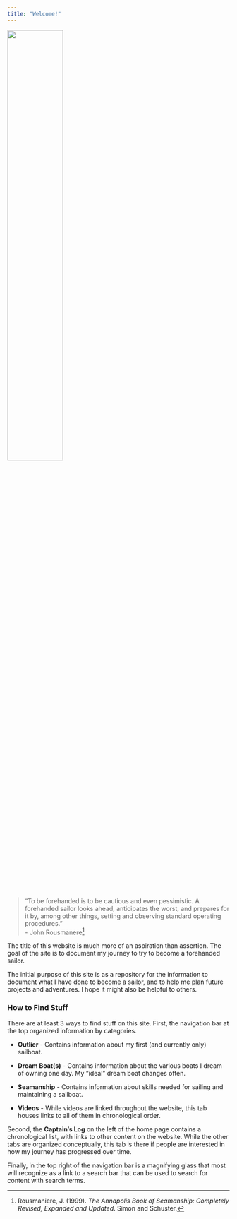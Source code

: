 ```yaml
---
title: "Welcome!"
---
```


  
    
    

![](anchor.png){width="50%"}



>"To be forehanded is to be cautious and even pessimistic. A forehanded sailor looks ahead, anticipates the worst, and prepares for it by, among other things, setting and observing standard operating procedures."  
                        - John Rousmanere[^1]
  
The title of this website is much more of an aspiration than assertion.
The goal of the site is to document my journey to try to become a forehanded sailor.

The initial purpose of this site is as a repository for the information to document what I have done to become a sailor, and to help me plan future projects and adventures.
I hope it might also be helpful to others.

### How to Find Stuff

There are at least 3 ways to find stuff on this site.
First, the navigation bar at the top organized information by categories.

* **Outlier** - Contains information about my first (and currently only) sailboat.

* **Dream Boat(s)** - Contains information about the various boats I dream of owning one day. My "ideal" dream boat changes often.

* **Seamanship** - Contains information about skills needed for sailing and maintaining a sailboat.

* **Videos** - While videos are linked throughout the website, this tab houses links to all of them in chronological order.

Second, the **Captain's Log** on the left of the home page contains a chronological list, with links to other content on the website. While the other tabs are organized conceptually, this tab is there if people are interested in how my journey has progressed over time.

Finally, in the top right of the navigation bar is a magnifying glass that most will recognize as a link to a search bar that can be used to search for content with search terms.

[^1]: Rousmaniere, J. (1999). *The Annapolis Book of Seamanship: Completely Revised, Expanded and Updated*. Simon and Schuster.